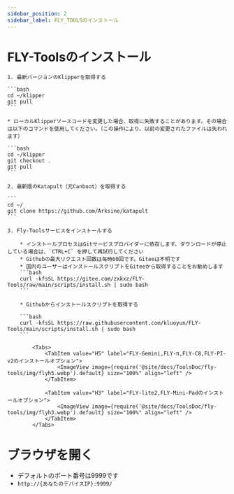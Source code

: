 ```yaml
---
sidebar_position: 2
sidebar_label: FLY_TOOLSのインストール
---
```


# FLY-Toolsのインストール

    1. 最新バージョンのKlipperを取得する

    ```bash
    cd ~/klipper
    git pull
    ```

    * ローカルKlipperソースコードを変更した場合、取得に失敗することがあります。その場合は以下のコマンドを使用してください。（この操作により、以前の変更されたファイルは失われます）

    ```bash
    cd ~/klipper
    git checkout .
    git pull
    ```

    2. 最新版のKatapult（元Canboot）を取得する

    ```
    cd ~/
    git clone https://github.com/Arksine/katapult
    ```

    3. Fly-Toolsサービスをインストールする

        * インストールプロセスはGitサービスプロバイダーに依存します。ダウンロードが停止している場合は、`CTRL+C` を押して再試行してください
        * Githubの最大リクエスト回数は毎時60回です。Giteeは不明です
        * 国内のユーザーはインストールスクリプトをGiteeから取得することをお勧めします
        ```bash
        curl -kfsSL https://gitee.com/zxkxz/FLY-Tools/raw/main/scripts/install.sh | sudo bash
        ```

        * Githubからインストールスクリプトを取得する

        ```bash
        curl -kfsSL https://raw.githubusercontent.com/kluoyun/FLY-Tools/main/scripts/install.sh | sudo bash
        ```

            <Tabs>
                <TabItem value="H5" label="FLY-Gemini,FLY-π,FLY-C8,FLY-PI-v2のインストールオプション">
                    <ImageView image={require('@site/docs/ToolsDoc/fly-tools/img/flyh5.webp').default} size="100%" align="left" />
                </TabItem>
                
                <TabItem value="H3" label="FLY-lite2,FLY-Mini-Padのインストールオプション">
                    <ImageView image={require('@site/docs/ToolsDoc/fly-tools/img/flyh3.webp').default} size="100%" align="left" />
                </TabItem>
            </Tabs>



# ブラウザを開く
   * デフォルトのポート番号は9999です
   * `http://{あなたのデバイスIP}:9999/`
